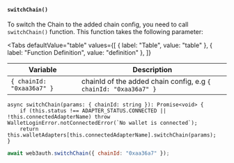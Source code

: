 
#### `switchChain()`

To switch the Chain to the added chain config, you need to call `switchChain()` function. This
function takes the following parameter:

<Tabs
  defaultValue="table"
  values={[
    { label: "Table", value: "table" },
    { label: "Function Definition", value: "definition" },
  ]}
>

<TabItem value="table">

| Variable                  | Description                                                      |
| ------------------------- | ---------------------------------------------------------------- |
| `{ chainId: "0xaa36a7" }` | chainId of the added chain config, e.g `{ chainId: "0xaa36a7" }` |

</TabItem>

<TabItem value="definition">

```tsx
async switchChain(params: { chainId: string }): Promise<void> {
    if (this.status !== ADAPTER_STATUS.CONNECTED || !this.connectedAdapterName) throw WalletLoginError.notConnectedError(`No wallet is connected`);
    return this.walletAdapters[this.connectedAdapterName].switchChain(params);
}
```

</TabItem>

</Tabs>

```javascript
await web3auth.switchChain({ chainId: "0xaa36a7" });
```
